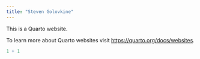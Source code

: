 ```yaml
---
title: "Steven Golovkine"
---
```


This is a Quarto website.

To learn more about Quarto websites visit <https://quarto.org/docs/websites>.

```r
1 + 1
```
